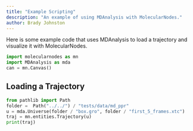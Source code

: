 ```yaml
---
title: "Example Scripting"
description: "An example of using MDAnalysis with MolecularNodes."
author: Brady Johnston
---
```


Here is some example code that uses MDAnalysis to load a trajectory and visualize it with MolecularNodes.

```python
import molecularnodes as mn
import MDAnalysis as mda
can = mn.Canvas()
```

## Loading a Trajectory

```python
from pathlib import Path
folder =  Path("../../") / "tests/data/md_ppr"
u = mda.Universe(folder / "box.gro", folder / "first_5_frames.xtc")
traj = mn.entities.Trajectory(u)
print(traj)
```

